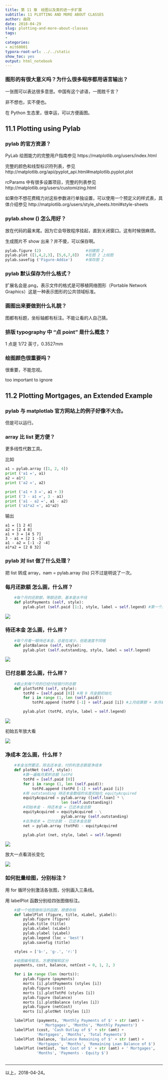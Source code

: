```yaml
---
title: 第 11 章　绘图以及类的进一步扩展
subtitle: 11 PLOTTING AND MORE ABOUT CLASSES
author: 曲政
date: 2018-04-29
slug: plotting-and-more-about-classes
tags:
- 
categories:
- mit60001
typora-root-url: ../../static
show_toc: yes
output: html_notebook
---
```


### 图形的有很大意义吗？为什么很多程序都用语言输出？

一张图可以表达很多意思。中国有这个谚语，一图胜千言？

非不想也，实不便也。

在 Python 生态里，很幸运，可以方便画图。


## 11.1 Plotting using Pylab


### pylab 的官方资源？

PyLab 绘图能力的完整用户指南参见
https://matplotlib.org/users/index.html

完整的颜色和线型标识符列表，参见
http://matplotlib.org/api/pyplot_api.html#matplotlib.pyplot.plot

rcParams 中有很多设置项目，完整的列表参见
http://matplotlib.org/users/customizing.html

如果你不想花费精力对这些参数进行单独设置，可以使用一个预定义的样式表，具体介绍参见
http://matplotlib.org/users/style_sheets.html#style-sheets

### pylab.show () 怎么用好？

放在代码的最末尾。因为它会导致程序挂起，直到关闭窗口。这有时候很麻烦。

生成图片不 show 出来？并不傻，可以保存啊。

```python
pylab.figure (2)                    #创建图 2
pylab.plot ([1,4,2,3], [5,6,7,8])   #在图 2 上绘图
pylab.savefig ('Figure-Addie')      #保存图 2
```


### pylab 默认保存为什么格式？

扩展名会是.png，表示文件的格式是可移植网络图形（Portable Network Graphics）这是一种表示图形的公共领域标准。


### 画图出来要做到什么礼貌？

图都有标题，坐标轴都有标注。不能让看的人自己猜。


### 排版 typography 中 "点 point" 是什么概念？

1 点是 1/72 英寸，0.3527mm


### 绘图颜色很重要吗？

很重要，不能忽视。

too important to ignore


## 11.2 Plotting Mortgages, an Extended Example


### pylab 与 matplotlab 官方网站上的例子好像不大合。

但是可以运行。


### array 比 list 更方便？

更多线性代数工具。

比如
```python
a1 = pylab.array ([1, 2, 4])
print ('a1 =', a1)
a2 = a1*2
print ('a2 =', a2)

print ('a1 + 3 =', a1 + 3)
print ('3 - a1 =', 3 - a1)
print ('a1 - a2 =', a1 - a2)
print ('a1*a2 =', a1*a2)
```

输出

```commandline
a1 = [1 2 4]
a2 = [2 4 8]
a1 + 3 = [4 5 7]
3 - a1 = [2 1 -1]
a1 - a2 = [-1 -2 -4]
a1*a2 = [2 8 32]
```

### pylab 对 list 做了什么处理？

把 list 转成 array，nam = pylab.array (lis) 只不过是明说了一次。


### 每月还款额 怎么画，什么样？

```python
    #每个月的还款额，等额还款，基本是水平线
    def plotPayments (self, style):
        pylab.plot (self.paid [1:], style, label = self.legend) #第一个月是 0，不必画出来，y 轴不从 0 开始。
```

![](https://ws1.sinaimg.cn/large/006tNc79gy1fqnwcoi5mtj30hs0dcdgj.jpg)


### 待还本金 怎么画，什么样？

```python
    #每个月看一眼待还本金，总是在减少，但是速度不同哦
    def plotBalance (self, style):
        pylab.plot (self.outstanding, style, label = self.legend)
```

![](https://ws4.sinaimg.cn/large/006tNc79gy1fqnweom3dnj30hs0dcq43.jpg)


### 已付总额 怎么画，什么样？

```python
    #截止到每个月的已经付给银行的总额
    def plotTotPd (self, style):
        totPd = [self.paid [0]] #用 0 月金额初始化
        for i in range (1, len (self.paid)):
            totPd.append (totPd [-1] + self.paid [i]) #上月结算额 + 本月新增额 = 本月结算额

        pylab.plot (totPd, style, label = self.legend)
```

![](https://ws2.sinaimg.cn/large/006tNc79gy1fqnwfixvtnj30hs0dcgml.jpg)

初始五年放大看

![](https://ws4.sinaimg.cn/large/006tNc79gy1fqnwj7c8ivj30zk0qo76u.jpg)


### 净成本 怎么画，什么样？

```python
    #本金当然要还，除去还本金，付的利息总额是净成本
    def plotNet (self, style):
        #算一遍每月累积总额 totPd
        totPd = [self.paid [0]]
        for i in range (1, len (self.paid)):
            totPd.append (totPd [-1] + self.paid [i])
        #用 outstanding 待还本金数组的长度初始化 equityAcquired
        equityAcquired = pylab.array ([self.loan] * \
                         len (self.outstanding))
        #初始本金 - 待还本金 = 已还本金总额
        equityAcquired = equityAcquired - \
                         pylab.array (self.outstanding)
        #总净成本 = 已付总额 - 已还本金总额
        net = pylab.array (totPd) - equityAcquired

        pylab.plot (net, style, label = self.legend)
```

![](https://ws3.sinaimg.cn/large/006tNc79gy1fqnwk30c3bj30hs0dct9q.jpg)

放大一点看消长变化

![](https://ws3.sinaimg.cn/large/006tNc79gy1fqnwkrhgm2j30zk0qo0vh.jpg)


### 如何批量绘图，分别标注？

用 for 循环分别激活各张图，分别画入三条线。

用 labelPlot 函数分别给四张图做标注。

```python
    #建一个给图做标注的函数，顺便存档
    def labelPlot (figure, title, xLabel, yLabel):
        pylab.figure (figure)
        pylab.title (title)
        pylab.xlabel (xLabel)
        pylab.ylabel (yLabel)
        pylab.legend (loc = 'best')
        pylab.savefig (title)

    styles = ['b-', 'g-.', 'r:']

    #给图编号赋名，方便理解和区分
    payments, cost, balance, netCost = 0, 1, 2, 3

    for i in range (len (morts)):
        pylab.figure (payments)
        morts [i].plotPayments (styles [i])
        pylab.figure (cost)
        morts [i].plotTotPd (styles [i])
        pylab.figure (balance)
        morts [i].plotBalance (styles [i])
        pylab.figure (netCost)
        morts [i].plotNet (styles [i])

    labelPlot (payments, 'Monthly Payments of $' + str (amt) +
                ' Mortgages', 'Months', 'Monthly Payments')
    labelPlot (cost, 'Cash Outlay of $' + str (amt) +
              'Mortgages', 'Months', 'Total Payments')
    labelPlot (balance, 'Balance Remaining of $' + str (amt) +
              'Mortgages', 'Months', 'Remaining Loan Balance of $')
    labelPlot (netCost, 'Net Cost of $' + str (amt) + ' Mortgages',
              'Months', 'Payments - Equity $')
 
```

---
以上，2018-04-24。
